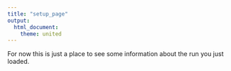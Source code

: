 ```yaml
---
title: "setup_page"
output: 
  html_document:
    theme: united
---
```


For now this is just a place to see some information about the run you just loaded. 
